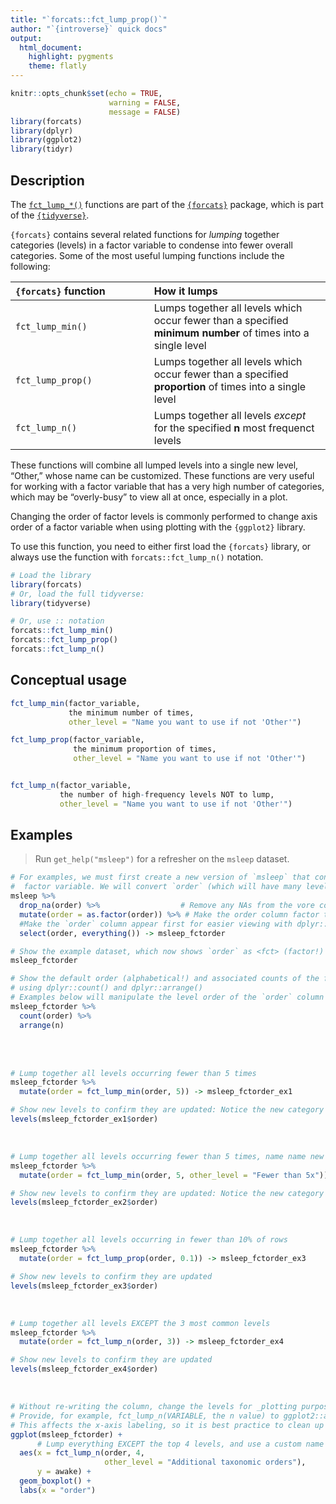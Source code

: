 ```yaml
---
title: "`forcats::fct_lump_prop()`"
author: "`{introverse}` quick docs"
output: 
  html_document:
    highlight: pygments
    theme: flatly
---
```



```r
knitr::opts_chunk$set(echo = TRUE, 
                      warning = FALSE, 
                      message = FALSE)
library(forcats)
library(dplyr)
library(ggplot2)
library(tidyr)
```


## Description

The [`fct_lump_*()`](https://forcats.tidyverse.org/reference/fct_lump.html) functions are part of the [`{forcats}`](https://forcats.tidyverse.org/) package, which is part of the [`{tidyverse}`](https://www.tidyverse.org/).

`{forcats}` contains several related functions for _lumping_ together categories (levels) in a factor variable to condense into fewer overall categories. Some of the most useful lumping functions include the following:

| `{forcats}` function | How it lumps |
|:----------|:-------------|
|  `fct_lump_min()` | Lumps together all levels which occur fewer than a specified **minimum number** of times into a single level |
| `fct_lump_prop()` | Lumps together all levels which occur fewer than a specified **proportion** of times into a single level |
| `fct_lump_n()` | Lumps together all levels _except_ for the specified **n** most frequenct levels |

These functions will combine all lumped levels into a single new level, "Other," whose name can be customized. These functions are very useful for working with a factor variable that has a very high number of categories, which may be "overly-busy" to view all at once, especially in a plot. 

Changing the order of factor levels is commonly performed to change axis order of a factor variable when using plotting with the `{ggplot2}` library.

<!-- Add the following if the topic is a function that does NOT come with base R, and uncomment/fill in the subsequent multiline HTML comment: -->
To use this function, you need to either first load the `{forcats}` library, or always use the function with `forcats::fct_lump_n()` notation.

```r
# Load the library
library(forcats)
# Or, load the full tidyverse:
library(tidyverse)

# Or, use :: notation
forcats::fct_lump_min()
forcats::fct_lump_prop()
forcats::fct_lump_n()
```


## Conceptual usage 

```r
fct_lump_min(factor_variable, 
             the minimum number of times, 
             other_level = "Name you want to use if not 'Other'")

fct_lump_prop(factor_variable, 
              the minimum proportion of times,
              other_level = "Name you want to use if not 'Other'")


fct_lump_n(factor_variable, 
           the number of high-frequency levels NOT to lump,
           other_level = "Name you want to use if not 'Other'")
```

## Examples

> Run `get_help("msleep")` for a refresher on the `msleep` dataset.

```r
# For examples, we must first create a new version of `msleep` that contains a 
#  factor variable. We will convert `order` (which will have many levels!) to a factor with base R function`as.factor()`.
msleep %>%
  drop_na(order) %>%                  # Remove any NAs from the vore column with tidyr::drop_na()
  mutate(order = as.factor(order)) %>% # Make the order column factor type with dplyr::mutate() 
  #Make the `order` column appear first for easier viewing with dplyr::select() and tidyselect::everything()
  select(order, everything()) -> msleep_fctorder

# Show the example dataset, which now shows `order` as <fct> (factor!) type
msleep_fctorder

# Show the default order (alphabetical!) and associated counts of the factor `order` column, 
# using dplyr::count() and dplyr::arrange()
# Examples below will manipulate the level order of the `order` column
msleep_fctorder %>%
  count(order) %>%
  arrange(n)
```

<br><br>

```r
# Lump together all levels occurring fewer than 5 times
msleep_fctorder %>%
  mutate(order = fct_lump_min(order, 5)) -> msleep_fctorder_ex1

# Show new levels to confirm they are updated: Notice the new category "Other" contains all the lumped
levels(msleep_fctorder_ex1$order)
```

<br>

```r
# Lump together all levels occurring fewer than 5 times, name name new category "Fewer than 5x"
msleep_fctorder %>%
  mutate(order = fct_lump_min(order, 5, other_level = "Fewer than 5x")) -> msleep_fctorder_ex2

# Show new levels to confirm they are updated: Notice the new category "Fewer than 5x" contains all the lumped
levels(msleep_fctorder_ex2$order)
```

<br>

```r
# Lump together all levels occurring in fewer than 10% of rows
msleep_fctorder %>%
  mutate(order = fct_lump_prop(order, 0.1)) -> msleep_fctorder_ex3

# Show new levels to confirm they are updated
levels(msleep_fctorder_ex3$order)
```


<br>

```r
# Lump together all levels EXCEPT the 3 most common levels
msleep_fctorder %>%
  mutate(order = fct_lump_n(order, 3)) -> msleep_fctorder_ex4

# Show new levels to confirm they are updated
levels(msleep_fctorder_ex4$order)
```

<br>

```r
# Without re-writing the column, change the levels for _plotting purposes only_
# Provide, for example, fct_lump_n(VARIABLE, the n value) to ggplot2::aes() to order in your plot
# This affects the x-axis labeling, so it is best practice to clean up with `labs()`
ggplot(msleep_fctorder) +
      # Lump everything EXCEPT the top 4 levels, and use a custom name for the lumped level
  aes(x = fct_lump_n(order, 4, 
                     other_level = "Additional taxonomic orders"), 
      y = awake) + 
  geom_boxplot() + 
  labs(x = "order")
```